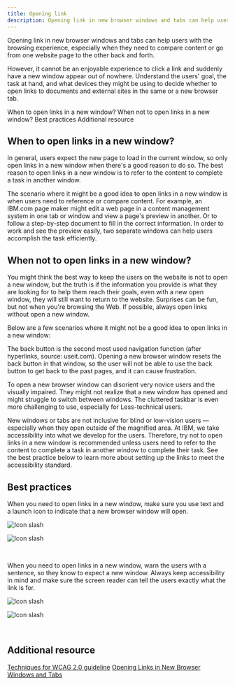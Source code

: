 ```yaml
---
title: Opening link
description: Opening link in new browser windows and tabs can help users with the browsing experience, especially when they need to compare content or go from one website page to the other back and forth.
---
```


<PageDescription>

Opening link in new browser windows and tabs can help users with the browsing experience, especially when they need to compare content or go from one website page to the other back and forth. 

However, it cannot be an enjoyable experience to click a link and suddenly have a new window appear out of nowhere. Understand the users' goal, the task at hand, and what devices they might be using to decide whether to open links to documents and external sites in the same or a new browser tab.

</PageDescription>

<AnchorLinks>

<AnchorLink>When to open links in a new window?</AnchorLink>
<AnchorLink>When not to open links in a new window?</AnchorLink>
<AnchorLink>Best practices</AnchorLink>
<AnchorLink>Additional resource</AnchorLink>

</AnchorLinks>

## When to open links in a new window?

In general, users expect the new page to load in the current window, so only open links in a new window when there's a good reason to do so. The best reason to open links in a new window is to refer to the content to complete a task in another window. 

The scenario where it might be a good idea to open links in a new window is when users need to reference or compare content. For example, an IBM.com page maker might edit a web page in a content management system in one tab or window and view a page's preview in another. Or to follow a step-by-step document to fill in the correct information. In order to work and see the preview easily, two separate windows can help users accomplish the task efficiently.

## When not to open links in a new window?

You might think the best way to keep the users on the website is not to open a new window, but the truth is if the information you provide is what they are looking for to help them reach their goals, even with a new open window, they will still want to return to the website. Surprises can be fun, but not when you're browsing the Web. If possible, always open links without open a new window.

Below are a few scenarios where it might not be a good idea to open links in a new window:

<Title>When users rely on the back button for browsing</Title>

The back button is the second most used navigation function (after hyperlinks, source: useit.com). Opening a new browser window resets the back button in that window, so the user will not be able to use the back button to get back to the past pages, and it can cause frustration.

<Title>When users need to complete a task with focus</Title>

To open a new browser window can disorient very novice users and the visually impaired. They might not realize that a new window has opened and might struggle to switch between windows. The cluttered taskbar is even more challenging to use, especially for Less-technical users. 

<Title>When accessibility is a concern</Title>

New windows or tabs are not inclusive for blind or low-vision users — especially when they open outside of the magnified area. At IBM, we take accessibility into what we develop for the users. Therefore, try not to open links in a new window is recommended unless users need to refer to the content to complete a task in another window to complete their task. See the best practice below to learn more about setting up the links to meet the accessibility standard.

## Best practices

When you need to open links in a new window, make sure you use text and a launch icon to indicate that a new browser window will open.

<Row>
 <Column colMd={4} colLg={4} >
   <DoDontExample type="do" >

 ![Icon slash ](../../images//guidelines/opening-link/icon_launch.jpg)

   </DoDontExample>
 </Column>  
 <Column colMd={4} colLg={4}>
   <DoDontExample >

 ![Icon slash ](../../images/guidelines/opening-link/icon_arrow.jpg)

   </DoDontExample>
 </Column>
 </Row>
 
 <br/>

When you need to open links in a new window, warn the users with a sentence, so they know to expect a new window.
Always keep accessibility in mind and make sure the screen reader can tell the users exactly what the link is for.

<Row>
 <Column colMd={4} colLg={4} >
   <DoDontExample type="do" >

 ![Icon slash ](../../images//guidelines/opening-link/textlink_do.jpg)

   </DoDontExample>
 </Column>  
 <Column colMd={4} colLg={4}>
   <DoDontExample >

 ![Icon slash ](../../images/guidelines/opening-link/textlink_do_not.jpg)

   </DoDontExample>
 </Column>
 </Row>
 
 <br/>

## Additional resource

[Techniques for WCAG 2.0 guideline](https://www.w3.org/TR/WCAG20-TECHS/G200.html)
[Opening Links in New Browser Windows and Tabs](https://www.nngroup.com/articles/new-browser-windows-and-tabs/)
